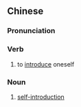 {{also|自我介绍}}
==Chinese==
{{zh-forms|s=自我介绍|type=22}}

===Pronunciation===
{{zh-pron
|m=zìwǒ jièshào
|cat=v,n
}}

===Verb===
{{zh-verb}}

# to [[introduce]] oneself

===Noun===
{{zh-noun}}

# [[self-]][[introduction]]